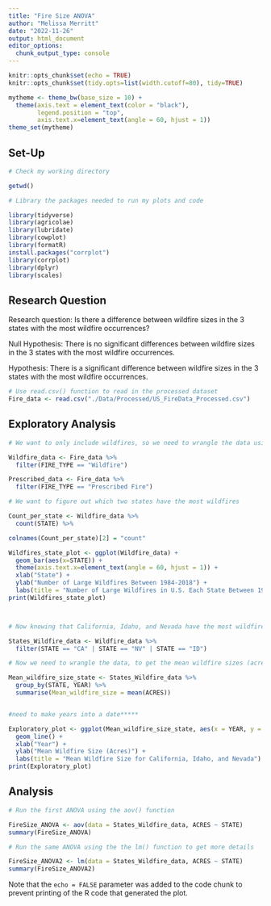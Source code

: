 ```yaml
---
title: "Fire Size ANOVA"
author: "Melissa Merritt"
date: "2022-11-26"
output: html_document
editor_options: 
  chunk_output_type: console
---
```


```r
knitr::opts_chunk$set(echo = TRUE)
knitr::opts_chunk$set(tidy.opts=list(width.cutoff=80), tidy=TRUE)

mytheme <- theme_bw(base_size = 10) +
  theme(axis.text = element_text(color = "black"), 
        legend.position = "top", 
        axis.text.x=element_text(angle = 60, hjust = 1)) 
theme_set(mytheme)
```

## Set-Up 
```r

# Check my working directory 

getwd()

# Library the packages needed to run my plots and code

library(tidyverse)
library(agricolae)
library(lubridate)
library(cowplot)
library(formatR)
install.packages("corrplot")
library(corrplot)
library(dplyr)
library(scales)
```

## Research Question 

Research question: Is there a difference between wildfire sizes in the 3 states with the most wildfire occurrences?

Null Hypothesis: There is no significant differences between wildfire sizes in the 3 states with the most wildfire occurrences.

Hypothesis: There is a significant difference between wildfire sizes in the 3 states with the most wildfire occurrences.

```r
# Use read.csv() function to read in the processed dataset 
Fire_data <- read.csv("./Data/Processed/US_FireData_Processed.csv")
```


## Exploratory Analysis 
```r
# We want to only include wildfires, so we need to wrangle the data using the filter() function. 

Wildfire_data <- Fire_data %>%
  filter(FIRE_TYPE == "Wildfire")

Prescribed_data <- Fire_data %>%
  filter(FIRE_TYPE == "Prescribed Fire")

# We want to figure out which two states have the most wildfires

Count_per_state <- Wildfire_data %>%
  count(STATE) %>%

colnames(Count_per_state)[2] = "count"

Wildfires_state_plot <- ggplot(Wildfire_data) + 
  geom_bar(aes(x=STATE)) +
  theme(axis.text.x=element_text(angle = 60, hjust = 1)) +
  xlab("State") +
  ylab("Number of Large Wildfires Between 1984-2018") +
  labs(title = "Number of Large Wildfires in U.S. Each State Between 1984 and 2018" )
print(Wildfires_state_plot)



# Now knowing that California, Idaho, and Nevada have the most wildfire occurrences, we can filter the data to only include July and August fires for those three states. 

States_Wildfire_data <- Wildfire_data %>%
  filter(STATE == "CA" | STATE == "NV" | STATE == "ID")

# Now we need to wrangle the data, to get the mean wildfire sizes (acres) for the states with the most occurrences

Mean_wildfire_size_state <- States_Wildfire_data %>%
  group_by(STATE, YEAR) %>%
  summarise(Mean_wildfire_size = mean(ACRES)) 


#need to make years into a date*****

Exploratory_plot <- ggplot(Mean_wildfire_size_state, aes(x = YEAR, y = Mean_wildfire_size, color = STATE)) +
  geom_line() + 
  xlab("Year") +
  ylab("Mean Wildfire Size (Acres)") +
  labs(title = "Mean Wildfire Size for California, Idaho, and Nevada")
print(Exploratory_plot)
```


## Analysis
```r
# Run the first ANOVA using the aov() function

FireSize_ANOVA <- aov(data = States_Wildfire_data, ACRES ~ STATE)
summary(FireSize_ANOVA)

# Run the same ANOVA using the the lm() function to get more details

FireSize_ANOVA2 <- lm(data = States_Wildfire_data, ACRES ~ STATE)
summary(FireSize_ANOVA2)

```

Note that the `echo = FALSE` parameter was added to the code chunk to prevent printing of the R code that generated the plot.
